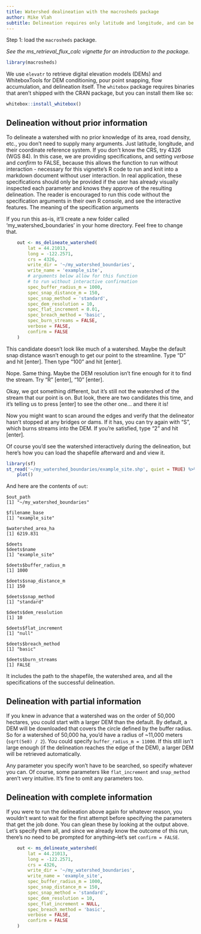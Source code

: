 ```yaml
---
title: Watershed dealineation with the macrosheds package 
author: Mike Vlah
subtitle: Delineation requires only latitude and longitude, and can be done interactively.
---
```


Step 1: load the `macrosheds` package.

_See the ms_retrieval_flux_calc vignette for an introduction to the package._

```r
library(macrosheds)
```

We use `elevatr` to retrieve digital elevation models (DEMs) and WhiteboxTools for
DEM conditioning, pour point snapping, flow accumulation, and delineation itself.
The `whitebox` package requires binaries that aren't shipped with the CRAN package,
but you can install them like so:

```r
whitebox::install_whitebox()
```

## Delineation without prior information

To delineate a watershed with no prior knowledge of its area, road density, etc., you 
don't need to supply many arguments. Just latitude, longitude, and their coordinate 
reference system. If you don't know the CRS, try 4326 (WGS 84). In this case, we are 
providing specifications, and setting *verbose* and *confirm* to FALSE, because
this allows the function to run without interaction - necessary for this vignette's R code 
to run and knit into a markdown document without user interaction. In real application, these
specifications should only be provided if the user has already visually inspected each parameter
and knows they approve of the resulting delineation. The reader is encouraged to run this code without 
the specification arguments in their own R console, and see the interactive features. The meaning of the specification arguments 

If you run this as-is, it'll create a new folder called 'my_watershed_boundaries' in your home directory. Feel
free to change that.

```r
    out <- ms_delineate_watershed(
        lat = 44.21013,
        long = -122.2571,
        crs = 4326,
        write_dir = '~/my_watershed_boundaries',
        write_name = 'example_site',
        # arguments below allow for this function
        # to run without interactive confirmation
        spec_buffer_radius_m = 1000,
        spec_snap_distance_m = 150,
        spec_snap_method = 'standard',
        spec_dem_resolution = 10,
        spec_flat_increment = 0.01,
        spec_breach_method = 'basic',
        spec_burn_streams = FALSE,
        verbose = FALSE,
        confirm = FALSE
    )
```

This candidate doesn't look like much of a watershed. Maybe the default snap distance wasn't enough to get
our point to the streamline. Type "D" and hit [enter]. Then type "100" and hit [enter].

Nope. Same thing. Maybe the DEM resolution isn't fine enough for it to find the stream. Try "R" [enter], "10" [enter].

Okay, we got something different, but it's still not the watershed of the stream that our point is on. But look, there are
two candidates this time, and it's telling us to press [enter] to see the other one... and there it is!

Now you might want to scan around the edges and verify that the delineator hasn't stopped at any bridges or dams. If it
has, you can try again with "S", which burns streams into the DEM. If you're satisfied, type "2" and hit [enter].

Of course you'd see the watershed interactively during the delineation, but here's how you can load the
shapefile afterward and and view it.

```r
library(sf)
st_read('~/my_watershed_boundaries/example_site.shp', quiet = TRUE) %>% 
    plot()
```

And here are the contents of `out`:
```
$out_path
[1] "~/my_watershed_boundaries"

$filename_base
[1] "example_site"

$watershed_area_ha
[1] 6219.831

$deets
$deets$name
[1] "example_site"

$deets$buffer_radius_m
[1] 1000

$deets$snap_distance_m
[1] 150

$deets$snap_method
[1] "standard"

$deets$dem_resolution
[1] 10

$deets$flat_increment
[1] "null"

$deets$breach_method
[1] "basic"

$deets$burn_streams
[1] FALSE
```

It includes the path to the shapefile, the watershed area, and all the specifications of the
successful delineation.

## Delineation with partial information

If you knew in advance that a watershed was on the order of 50,000 hectares, you could
start with a larger DEM than the default. By default, a DEM will be downloaded that
covers the circle defined by the buffer radius. So for a watershed of 50,000 ha,
you'd have a radius of ~11,000 meters (`sqrt(5e8) / 2`). You could specify
`buffer_radius_m = 11000`. If this still isn't large enough (if the delineation
reaches the edge of the DEM), a larger DEM will be retrieved automatically.

Any parameter you specify won't have to be searched, so specify whatever you can.
Of course, some parameters like `flat_increment` and `snap_method` aren't very intuitive.
It's fine to omit any parameters too.

## Delineation with complete information

If you were to run the delineation above again for whatever reason, you wouldn't want to
wait for the first attempt before specifying the parameters that get the job done.
You can glean these by looking at the output above. Let's specify them all, and since
we already know the outcome of this
run, there's no need to be prompted for anything--let's set `confirm = FALSE`.

```r
    out <- ms_delineate_watershed(
        lat = 44.21013,
        long = -122.2571,
        crs = 4326,
        write_dir = '~/my_watershed_boundaries',
        write_name = 'example_site',
        spec_buffer_radius_m = 1000,
        spec_snap_distance_m = 150,
        spec_snap_method = 'standard',
        spec_dem_resolution = 10,
        spec_flat_increment = NULL,
        spec_breach_method = 'basic',
        verbose = FALSE,
        confirm = FALSE
    )
```
